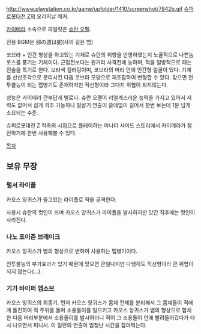 http://www.playstation.co.kr/game/upfolder/1410/screenshot/7842b.gif
[[슈퍼로봇대전 Z]]의 오리지날 메카.

[[카이메라]] 소속으로 파일럿은 [[슈란 오펠]].

전용 BGM은 邪の道は蛇(사의 길은 뱀)

코브라 + 인간 형상을 하고있는 기체로 슈란의 취향을 반영하였는지 노골적으로 나쁜놈 포스를 풍기는 기체이다. 근접전보다는 원거리 사격전에 능하며, 적을 일방적으로 패는 전술을 특기로 한다. 보라색 컬러링이며, 코브라의 머리 안에 인간형 얼굴이 있다. 기체를 산산조각으로 분리시킨 다음 코브라 모양으로 재조합하여 변형할 수 있다. 맞으면 전투불능이 되는 맵병기도 존재하지만 직선형이라 그다지 위협이 되지않는다.

성능은 카이메라 간부답게 별로다. 슈란 오펠이 리얼계스러운 능력을 가지고 있어서 저력도 없어서 쉽게 격추 가능하나 필살기 연출이 쓸데없이 길어서 한번 보는데 1분 넘게 소요되는 수준.

슈퍼로봇대전 Z 적측의 시점으로 플레이하는 어나더 사이드 스토리에서 카이메라가 참전하기에 한번 사용해볼 수 있다.

[[목차]]

== 보유 무장 ==
{{{#!html
<object width="480" height="385"><param name="movie" value="http://www.youtube.com/v/1j5mJ5zQO98?fs=1&amp;hl=ko_KR"></param><param name="allowFullScreen" value="true"></param><param name="allowscriptaccess" value="always"></param><embed src="http://www.youtube.com/v/1j5mJ5zQO98?fs=1&amp;hl=ko_KR" type="application/x-shockwave-flash" allowscriptaccess="always" allowfullscreen="true" width="480" height="385"></embed></object>}}}

=== 펄서 라이플 ===
카오스 앙귀스가 들고있는 라이플로 적을 공격한다.

사용시 슈란의 컷인이 뜨며 카오스 앙귀스가 라이플을 발사하지만 맛간 직후에는 컷인이 사라진다.

=== 나노 포이즌 브레이크 ===
카오스 앙귀스가 뱀의 형상으로 변하여 사용하는 맵병기이다.

전투불능의 부가효과가 있기 때문에 맞으면 큰일나지만 다행히도 직선형이라 큰 위협이 되지 않는다(…).

=== 기가 바이퍼 앱소브 ===
카오스 앙귀스의 최종기. 먼저 카오스 앙귀스가 몸체 전체를 분리해서 그 몸체들이 적에게 돌진하여 적 주위를 돌며 소용돌이를 일으키고 카오스 앙귀스가 뱀의 형상으로 합체한 다음 머리부분에서 소용돌이를 발사하더니 적이 그 소용돌이 안에 빨려들어갔다가 다시 나오면서 피니시. 이 일련의 연출이 엄청난 시간을 잡아먹는다.
